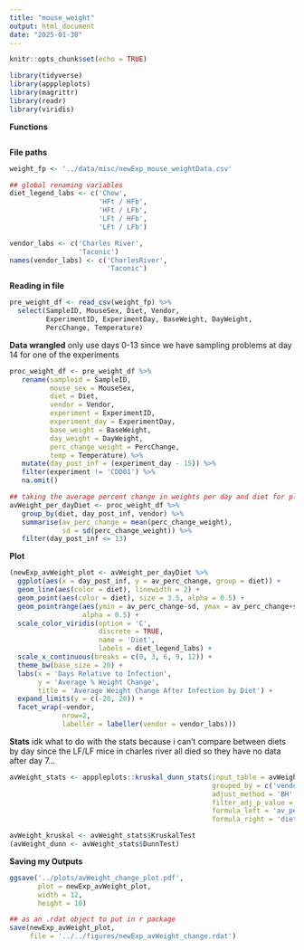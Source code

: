 ```yaml
---
title: "mouse_weight"
output: html_document
date: "2025-01-30"
---
```


```r
knitr::opts_chunk$set(echo = TRUE)
```

```r
library(tidyverse)
library(apppleplots)
library(magrittr)
library(readr)
library(viridis)
```

**Functions**
```r

```

**File paths**
```r
weight_fp <- '../data/misc/newExp_mouse_weightData.csv'

## global renaming variables
diet_legend_labs <- c('Chow',
                      'HFt / HFb',
                      'HFt / LFb',
                      'LFt / HFb',
                      'LFt / LFb')

vendor_labs <- c('Charles River',
                 'Taconic')
names(vendor_labs) <- c('CharlesRiver',
                        'Taconic')
```

**Reading in file**
```r
pre_weight_df <- read_csv(weight_fp) %>% 
  select(SampleID, MouseSex, Diet, Vendor, 
         ExperimentID, ExperimentDay, BaseWeight, DayWeight, 
         PercChange, Temperature)
```

**Data wrangled**
only use days 0-13 since we have sampling problems at day 14 for one of the experiments
```r
proc_weight_df <- pre_weight_df %>%
   rename(sampleid = SampleID,
          mouse_sex = MouseSex,
          diet = Diet,
          vendor = Vendor,
          experiment = ExperimentID,
          experiment_day = ExperimentDay,
          base_weight = BaseWeight,
          day_weight = DayWeight,
          perc_change_weight = PercChange,
          temp = Temperature) %>% 
   mutate(day_post_inf = (experiment_day - 15)) %>% 
   filter(experiment != 'CDD01') %>% 
   na.omit()

## taking the average percent change in weights per day and diet for plotting
avWeight_per_dayDiet <- proc_weight_df %>% 
   group_by(diet, day_post_inf, vendor) %>% 
   summarise(av_perc_change = mean(perc_change_weight),
             sd = sd(perc_change_weight)) %>% 
   filter(day_post_inf <= 13)
```

**Plot**
```r
(newExp_avWeight_plot <- avWeight_per_dayDiet %>% 
  ggplot(aes(x = day_post_inf, y = av_perc_change, group = diet)) +
  geom_line(aes(color = diet), linewidth = 2) +
  geom_point(aes(color = diet), size = 3.5, alpha = 0.5) +
  geom_pointrange(aes(ymin = av_perc_change-sd, ymax = av_perc_change+sd, color = diet), 
                  alpha = 0.5) +
  scale_color_viridis(option = 'C',
                      discrete = TRUE,
                      name = 'Diet',
                      labels = diet_legend_labs) +
  scale_x_continuous(breaks = c(0, 3, 6, 9, 12)) +
  theme_bw(base_size = 20) +
  labs(x = 'Days Relative to Infection',
       y = 'Average % Weight Change',
       title = 'Average Weight Change After Infection by Diet') +
  expand_limits(y = c(-20, 20)) +
  facet_wrap(~vendor,
             nrow=2,
             labeller = labeller(vendor = vendor_labs)))
```

**Stats**
idk what to do with the stats because i can't compare between diets by day since the LF/LF mice in charles river all died so they have no data after day 7...
```r
avWeight_stats <- apppleplots::kruskal_dunn_stats(input_table = avWeight_per_dayDiet,
                                                  grouped_by = c('vendor'),
                                                  adjust_method = 'BH',
                                                  filter_adj_p_value = FALSE,
                                                  formula_left = 'av_perc_change',
                                                  formula_right = 'diet')

avWeight_kruskal <- avWeight_stats$KruskalTest
(avWeight_dunn <- avWeight_stats$DunnTest)
```

**Saving my Outputs**
```r
ggsave('../plots/avWeight_change_plot.pdf',
       plot = newExp_avWeight_plot,
       width = 12,
       height = 10)

## as an .rdat object to put in r package 
save(newExp_avWeight_plot,
     file = '../../figures/newExp_avWeight_change.rdat')
```

